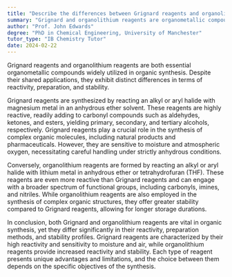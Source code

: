 ```yaml
---
title: "Describe the differences between Grignard reagents and organolithium reagents"
summary: "Grignard and organolithium reagents are organometallic compounds used in organic synthesis, differing in reactivity, preparation, and stability."
author: "Prof. John Edwards"
degree: "PhD in Chemical Engineering, University of Manchester"
tutor_type: "IB Chemistry Tutor"
date: 2024-02-22
---
```


Grignard reagents and organolithium reagents are both essential organometallic compounds widely utilized in organic synthesis. Despite their shared applications, they exhibit distinct differences in terms of reactivity, preparation, and stability.

Grignard reagents are synthesized by reacting an alkyl or aryl halide with magnesium metal in an anhydrous ether solvent. These reagents are highly reactive, readily adding to carbonyl compounds such as aldehydes, ketones, and esters, yielding primary, secondary, and tertiary alcohols, respectively. Grignard reagents play a crucial role in the synthesis of complex organic molecules, including natural products and pharmaceuticals. However, they are sensitive to moisture and atmospheric oxygen, necessitating careful handling under strictly anhydrous conditions.

Conversely, organolithium reagents are formed by reacting an alkyl or aryl halide with lithium metal in anhydrous ether or tetrahydrofuran (THF). These reagents are even more reactive than Grignard reagents and can engage with a broader spectrum of functional groups, including carbonyls, imines, and nitriles. While organolithium reagents are also employed in the synthesis of complex organic structures, they offer greater stability compared to Grignard reagents, allowing for longer storage durations.

In conclusion, both Grignard and organolithium reagents are vital in organic synthesis, yet they differ significantly in their reactivity, preparation methods, and stability profiles. Grignard reagents are characterized by their high reactivity and sensitivity to moisture and air, while organolithium reagents provide increased reactivity and stability. Each type of reagent presents unique advantages and limitations, and the choice between them depends on the specific objectives of the synthesis.
    